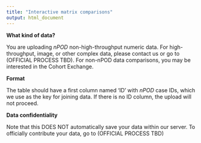 ```yaml
---
title: "Interactive matrix comparisons"
output: html_document
---
```


**What kind of data?**

You are uploading *nPOD* non-high-throughput numeric data. For high-throughput, image, or other complex data, please contact us or go to (OFFICIAL PROCESS TBD). For non-nPOD data comparisons, you may be interested in the Cohort Exchange.

**Format**

The table should have a first column named 'ID' with *nPOD* case IDs, which we use as the key for joining data. If there is no ID column, the upload will not proceed.

**Data confidentiality**

Note that this DOES NOT automatically save your data within our server. To officially contribute your data, go to (OFFICIAL PROCESS TBD)
